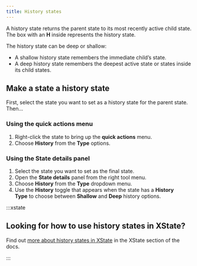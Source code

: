```yaml
---
title: History states
---
```


A history state returns the parent state to its most recently active child state. The box with an **H** inside represents the history state.

The history state can be deep or shallow:

- A shallow history state remembers the immediate child’s state.
- A deep history state remembers the deepest active state or states inside its child states.

<!--TODO: Why you might use a history state with example.-->

## Make a state a history state

First, select the state you want to set as a history state for the parent state. Then…

### Using the **quick actions** menu

1. Right-click the state to bring up the **quick actions** menu.
2. Choose **History** from the **Type** options.

### Using the **State details** panel

1. Select the state you want to set as the final state.
2. Open the **State details** panel from the right tool menu.
3. Choose **History** from the **Type** dropdown menu.
4. Use the **History** toggle that appears when the state has a **History Type** to choose between **Shallow** and **Deep** history options.

:::xstate 

## Looking for how to use history states in XState?

Find out [more about history states in XState](/xstate/states/history-states) in the XState section of the docs.

:::